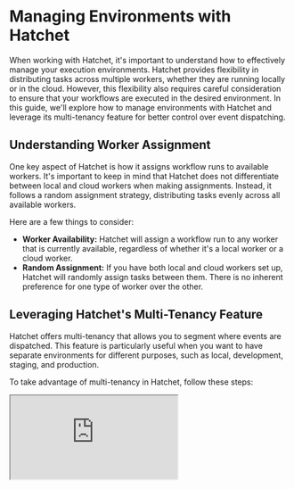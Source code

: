 
# Managing Environments with Hatchet

When working with Hatchet, it's important to understand how to effectively manage your execution environments. Hatchet provides flexibility in distributing tasks across multiple workers, whether they are running locally or in the cloud. However, this flexibility also requires careful consideration to ensure that your workflows are executed in the desired environment. In this guide, we'll explore how to manage environments with Hatchet and leverage its multi-tenancy feature for better control over event dispatching.

## Understanding Worker Assignment

One key aspect of Hatchet is how it assigns workflow runs to available workers. It's important to keep in mind that Hatchet does not differentiate between local and cloud workers when making assignments. Instead, it follows a random assignment strategy, distributing tasks evenly across all available workers.

Here are a few things to consider:

- **Worker Availability:** Hatchet will assign a workflow run to any worker that is currently available, regardless of whether it's a local worker or a cloud worker.
- **Random Assignment:** If you have both local and cloud workers set up, Hatchet will randomly assign tasks between them. There is no inherent preference for one type of worker over the other.

## Leveraging Hatchet's Multi-Tenancy Feature

Hatchet offers multi-tenancy that allows you to segment where events are dispatched. This feature is particularly useful when you want to have separate environments for different purposes, such as local, development, staging, and production.

To take advantage of multi-tenancy in Hatchet, follow these steps:

<iframe
  className="aspect-video w-full my-4"
  src="https://www.youtube.com/embed/r9NY_nqvqig?si=8cmpM94uYm43jqJI"
  allow="accelerometer; autoplay; clipboard-write; encrypted-media; gyroscope; picture-in-picture"
  allowFullScreen
/>

1. **Access the Tenant Dropdown:** In the Hatchet dashboard, locate the tenant dropdown in the bottom left corner of the screen.
2. **Create a New Tenant:** Click on the tenant dropdown and select the "Add New Tenant" option.
3. **Provide a Tenant Name:** Give your new tenant a descriptive name that reflects its purpose, such as "Development", "Staging", or "Production".
4. **Create the Tenant:** Click the "Create" button to create the new tenant.
5. **Generate a New Token:** Once the tenant is created, generate a new token specifically for that tenant. This token will be used to authenticate and authorize access to the tenant's resources.
6. **Update Your Environment Configuration:** In your project's `.env` file, update the relevant configuration variables to use the newly generated token for the specific tenant.

By creating separate tenants for different environments, you can ensure that events are dispatched only within the intended environment. This segregation helps maintain isolation between environments and prevents unintended interactions .

## Best Practices for Environment Management

To effectively manage environments with Hatchet, consider the following best practices:

- **Clearly Define Environment Purposes:** Determine the specific purposes of each environment, such as development, staging, and production. Clearly communicate these purposes to your team to ensure everyone understands the role of each environment. Create one tenant per local developer to prevent conflicts.
- **Use Descriptive Tenant Names:** Choose descriptive names for your tenants that reflect their intended purpose. This helps avoid confusion and makes it easier to identify the correct tenant for each environment.
- **Secure Your Tokens:** Treat tenant tokens as sensitive information and keep them secure. Avoid sharing tokens across different environments or exposing them publicly.
- **Regularly Review and Update Configurations:** Periodically review your environment configurations to ensure they are up to date and aligned with your current needs. Update the `.env` file and other relevant configurations as necessary.
